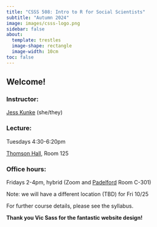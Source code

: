 ```yaml
---
title: "CSSS 508: Intro to R for Social Scientists"
subtitle: "Autumn 2024"
image: images/csss-logo.png
sidebar: false
about:
  template: trestles
  image-shape: rectangle
  image-width: 10cm
toc: false
---
```


## Welcome!

### Instructor:

[Jess Kunke](https://jpierkunke.github.io/) (she/they)

### Lecture:

Tuesdays 4:30-6:20pm

[Thomson Hall](https://www.washington.edu/maps/#!/THO), Room 125

### Office hours:

Fridays 2-4pm, hybrid (Zoom and [Padelford](https://www.washington.edu/maps/#!/PDL) Room C-301)

Note: we will have a different location (TBD) for Fri 10/25

For further course details, please see the syllabus.

**Thank you Vic Sass for the fantastic website design!**
